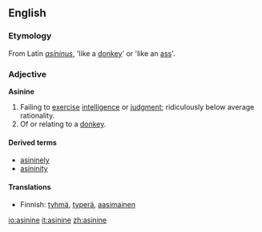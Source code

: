 ==English==

===Etymology===
From Latin ''[[asininus]]'', 'like a [[donkey]]' or 'like an [[ass]]'.

===Adjective===
'''Asinine'''

# Failing to [[exercise]] [[intelligence]] or [[judgment]]; ridiculously below average rationality.
# Of or relating to a [[donkey]].

====Derived terms====
*[[asininely]]
*[[asininity]]

====Translations====
{{top}}
*Finnish: [[tyhmä]], [[typerä]], [[aasimainen]]
{{mid}}
{{bottom}}

[[io:asinine]]
[[it:asinine]]
[[zh:asinine]]